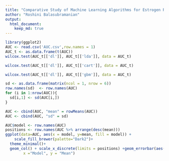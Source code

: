 ```yaml
---
title: "Comparative Study of Machine Learning Algorithms for Estrogen Receptor Status Prediction On Breast Cancer Metabolomics Data - Predictive Accuracy"
author: "Roshini Balasubramanian"
output: 
  html_document:
    keep_md: true
---
```

```r
library(ggplot2)
AUC <- read.csv('AUC.csv',row.names = 1)
AUC_t <- as.data.frame(t(AUC))
wilcox.test(AUC_t[['dl']], AUC_t[['lda']], data = AUC_t)
```
```r
wilcox.test(AUC_t[['dl']], AUC_t[['cart']], data = AUC_t)
```
```r
wilcox.test(AUC_t[['dl']], AUC_t[['gbm']], data = AUC_t)
```


```r
sd <- as.data.frame(matrix(ncol = 1, nrow = 6))
row.names(sd)  <- row.names(AUC)
for (i in 1:nrow(AUC)){
  sd[i,1] <- sd(AUC[i,])
}

AUC <- cbind(AUC, "mean" = rowMeans(AUC))
AUC <- cbind(AUC, "sd" = sd)

AUC$model <- row.names(AUC) 
positions <- row.names(AUC %>% arrange(desc(mean)))
ggplot(data=AUC, aes(x = model, y=mean, fill = model)) +
    scale_fill_brewer(palette="Dark2")+
  theme_minimal()+
  geom_col() + scale_x_discrete(limits = positions) +geom_errorbar(aes(ymin=mean-V1, ymax=mean+V1), width=.5) + labs(title="AUC",
        x ="Model", y = "Mean")
```


